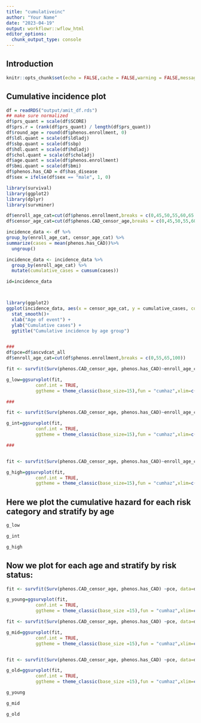 ```yaml
---
title: "cumulativeinc"
author: "Your Name"
date: "2023-04-19"
output: workflowr::wflow_html
editor_options:
  chunk_output_type: console
---
```


## Introduction


```r
knitr::opts_chunk$set(echo = FALSE,cache = FALSE,warning = FALSE,message = FALSE)

```


## Cumulative incidence plot
```r
df = readRDS("output/amit_df.rds")
## make sure normalized
df$prs_quant = scale(df$SCORE)
df$prs.r = (rank(df$prs_quant) / length(df$prs_quant))
df$round_age = round(df$phenos.enrollment, 0)
df$ldl.quant = scale(df$ldladj)
df$sbp.quant = scale(df$sbp)
df$hdl.quant = scale(df$hdladj)
df$chol.quant = scale(df$choladj)
df$age.quant = scale(df$phenos.enrollment)
df$bmi.quant = scale(df$bmi)
df$phenos.has_CAD = df$has_disease
df$sex = ifelse(df$sex == "male", 1, 0)

library(survival)
library(ggplot2)
library(dplyr)
library(survminer)

df$enroll_age_cat=cut(df$phenos.enrollment,breaks = c(0,45,50,55,60,65,70,75))
df$censor_age_cat=cut(df$phenos.CAD_censor_age,breaks = c(0,45,50,55,60,65,70,75,80,85))

incidence_data <- df %>%
group_by(enroll_age_cat, censor_age_cat) %>%
summarize(cases = mean(phenos.has_CAD))%>%
  ungroup()

incidence_data <- incidence_data %>%
  group_by(enroll_age_cat) %>%
  mutate(cumulative_cases = cumsum(cases))

id=incidence_data



library(ggplot2)
ggplot(incidence_data, aes(x = censor_age_cat, y = cumulative_cases, color = enroll_age_cat,group=enroll_age_cat)) +geom_line() +
  stat_smooth()+
  xlab("Age of event") +
  ylab("Cumulative cases") +
  ggtitle("Cumulative incidence by age group")


###
df$pce=df$ascvdcat_all
df$enroll_age_cat=cut(df$phenos.enrollment,breaks = c(0,55,65,100))

fit <- survfit(Surv(phenos.CAD_censor_age, phenos.has_CAD)~enroll_age_cat, data=df[df$pce=="low",])

g_low=ggsurvplot(fit,
           conf.int = TRUE,
           ggtheme = theme_classic(base_size=15),fun = "cumhaz",xlim=c(40,100),xlab="Age",risk.table = T) 

###

fit <- survfit(Surv(phenos.CAD_censor_age, phenos.has_CAD)~enroll_age_cat, data=df[df$pce=="intermediate",])

g_int=ggsurvplot(fit,
           conf.int = TRUE,
           ggtheme = theme_classic(base_size=15),fun = "cumhaz",xlim=c(40,100),xlab="Age",risk.table = T) 

###


fit <- survfit(Surv(phenos.CAD_censor_age, phenos.has_CAD)~enroll_age_cat, data=df[df$pce=="high",])

g_high=ggsurvplot(fit,
           conf.int = TRUE,
           ggtheme = theme_classic(base_size=15),fun = "cumhaz",xlim=c(40,100),xlab="Age",risk.table = T) 
```

## Here we plot the cumulative hazard for each risk category and stratify by age

```r
g_low
```

```r
g_int
```

```r
g_high
```

## Now we plot for each age and stratify by risk status:

```r

fit <- survfit(Surv(phenos.CAD_censor_age, phenos.has_CAD) ~pce, data=df[df$phenos.enrollment<55,])

g_young=ggsurvplot(fit,
           conf.int = TRUE,
           ggtheme = theme_classic(base_size =15),fun = "cumhaz",xlim=c(50,75),xlab="Age",risk.table = T) 

fit <- survfit(Surv(phenos.CAD_censor_age, phenos.has_CAD) ~pce, data=df[df$phenos.enrollment>55&df$phenos.enrollment<65,])

g_mid=ggsurvplot(fit,
           conf.int = TRUE,
           ggtheme = theme_classic(base_size =15),fun = "cumhaz",xlim=c(50,70),xlab="Age",risk.table = T)  


fit <- survfit(Surv(phenos.CAD_censor_age, phenos.has_CAD) ~pce, data=df[df$phenos.enrollment>65,])

g_old=ggsurvplot(fit,
           conf.int = TRUE,
           ggtheme = theme_classic(base_size =15),fun = "cumhaz",xlim=c(60,80),xlab="Age",risk.table = T) 
```

```r
g_young
```

```r
g_mid
```

```r
g_old
```

